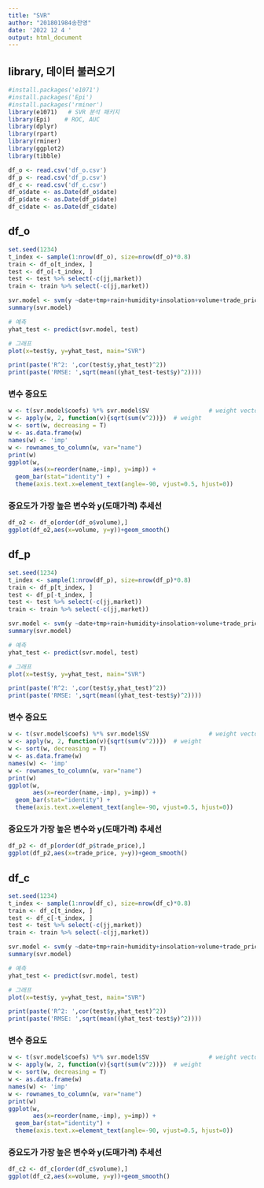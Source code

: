 ---
title: "SVR"
author: "201801984송찬영"
date: '2022 12 4 '
output: html_document
---
## library, 데이터 불러오기
```{r}
#install.packages('e1071')
#install.packages('Epi')
#install.packages('rminer')
library(e1071)   # SVR 분석 패키지
library(Epi)    # ROC, AUC
library(dplyr)
library(rpart)
library(rminer)
library(ggplot2)
library(tibble)

df_o <- read.csv('df_o.csv')
df_p <- read.csv('df_p.csv')
df_c <- read.csv('df_c.csv')
df_o$date <- as.Date(df_o$date)
df_p$date <- as.Date(df_p$date)
df_c$date <- as.Date(df_c$date)

```

## df_o
```{r}
set.seed(1234)
t_index <- sample(1:nrow(df_o), size=nrow(df_o)*0.8)
train <- df_o[t_index, ]
test <- df_o[-t_index, ]
test <- test %>% select(-c(jj,market))
train <- train %>% select(-c(jj,market))

svr.model <- svm(y ~date+tmp+rain+humidity+insolation+volume+trade_price+year+month+area+output10a+output+total_indices+indices+X5humidity+X10humidity, data=train, kernal='radial', type='eps-regression', epsilon=0.5, gamma=0.1, cost=30)
summary(svr.model)

# 예측
yhat_test <- predict(svr.model, test)

# 그래프
plot(x=test$y, y=yhat_test, main="SVR")

print(paste('R^2: ',cor(test$y,yhat_test)^2))
print(paste('RMSE: ',sqrt(mean((yhat_test-test$y)^2))))

```

### 변수 중요도

```{r}
w <- t(svr.model$coefs) %*% svr.model$SV                 # weight vectors
w <- apply(w, 2, function(v){sqrt(sum(v^2))})  # weight
w <- sort(w, decreasing = T)
w <- as.data.frame(w)
names(w) <- 'imp'
w <- rownames_to_column(w, var="name")
print(w)
ggplot(w, 
       aes(x=reorder(name,-imp), y=imp)) +
  geom_bar(stat="identity") +
  theme(axis.text.x=element_text(angle=-90, vjust=0.5, hjust=0))
```
### 중요도가 가장 높은 변수와 y(도매가격) 추세선
```{r}
df_o2 <- df_o[order(df_o$volume),]
ggplot(df_o2,aes(x=volume, y=y))+geom_smooth()
```


## df_p

```{r}
set.seed(1234)
t_index <- sample(1:nrow(df_p), size=nrow(df_p)*0.8)
train <- df_p[t_index, ]
test <- df_p[-t_index, ]
test <- test %>% select(-c(jj,market))
train <- train %>% select(-c(jj,market))

svr.model <- svm(y ~date+tmp+rain+humidity+insolation+volume+trade_price+year+month+area+output10a+output+total_indices+indices+X5humidity+X10humidity, data=train, kernal='radial', type='eps-regression', epsilon=0.5, gamma=0.1, cost=30)
summary(svr.model)

# 예측
yhat_test <- predict(svr.model, test)

# 그래프
plot(x=test$y, y=yhat_test, main="SVR")

print(paste('R^2: ',cor(test$y,yhat_test)^2))
print(paste('RMSE: ',sqrt(mean((yhat_test-test$y)^2))))
```

### 변수 중요도

```{r}
w <- t(svr.model$coefs) %*% svr.model$SV                 # weight vectors
w <- apply(w, 2, function(v){sqrt(sum(v^2))})  # weight
w <- sort(w, decreasing = T)
w <- as.data.frame(w)
names(w) <- 'imp'
w <- rownames_to_column(w, var="name")
print(w)
ggplot(w, 
       aes(x=reorder(name,-imp), y=imp)) +
  geom_bar(stat="identity") +
  theme(axis.text.x=element_text(angle=-90, vjust=0.5, hjust=0))
```
### 중요도가 가장 높은 변수와 y(도매가격) 추세선

```{r}

df_p2 <- df_p[order(df_p$trade_price),]
ggplot(df_p2,aes(x=trade_price, y=y))+geom_smooth()
```
## df_c

```{r}
set.seed(1234)
t_index <- sample(1:nrow(df_c), size=nrow(df_c)*0.8)
train <- df_c[t_index, ]
test <- df_c[-t_index, ]
test <- test %>% select(-c(jj,market))
train <- train %>% select(-c(jj,market))

svr.model <- svm(y ~date+tmp+rain+humidity+insolation+volume+trade_price+year+month+area+output+total_indices+indices+X5humidity+X10humidity, data=train, kernal='radial', type='eps-regression', epsilon=0.5, gamma=0.1, cost=30)
summary(svr.model)

# 예측
yhat_test <- predict(svr.model, test)

# 그래프
plot(x=test$y, y=yhat_test, main="SVR")

print(paste('R^2: ',cor(test$y,yhat_test)^2))
print(paste('RMSE: ',sqrt(mean((yhat_test-test$y)^2))))
```
### 변수 중요도

```{r}
w <- t(svr.model$coefs) %*% svr.model$SV                 # weight vectors
w <- apply(w, 2, function(v){sqrt(sum(v^2))})  # weight
w <- sort(w, decreasing = T)
w <- as.data.frame(w)
names(w) <- 'imp'
w <- rownames_to_column(w, var="name")
print(w)
ggplot(w, 
       aes(x=reorder(name,-imp), y=imp)) +
  geom_bar(stat="identity") +
  theme(axis.text.x=element_text(angle=-90, vjust=0.5, hjust=0))
```

### 중요도가 가장 높은 변수와 y(도매가격) 추세선

```{r}
df_c2 <- df_c[order(df_c$volume),]
ggplot(df_c2,aes(x=volume, y=y))+geom_smooth()
```


